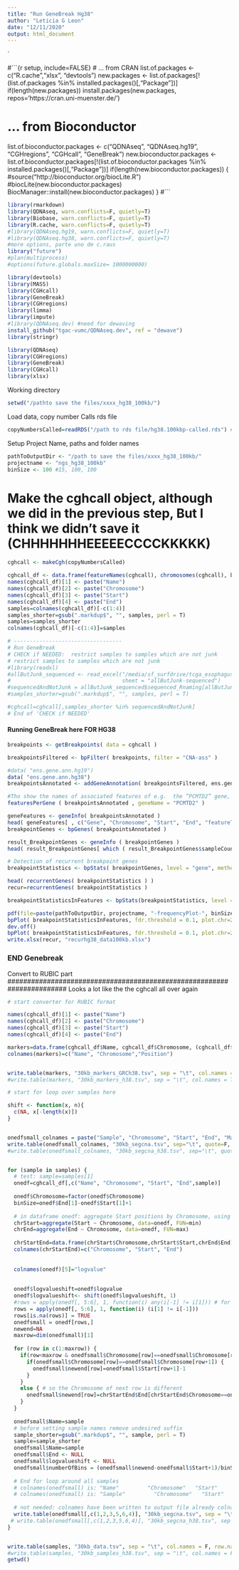 ```yaml
---
title: "Run GeneBreak Hg38"
author: "Leticia G Leon"
date: "12/11/2020"
output: html_document
---
```


`

#```{r setup, include=FALSE}
# ... from CRAN
list.of.packages <- c("R.cache","xlsx", "devtools")
new.packages <- list.of.packages[!(list.of.packages %in% installed.packages()[,"Package"])]
if(length(new.packages)) install.packages(new.packages, repos='https://cran.uni-muenster.de/')

# ... from Bioconductor
list.of.bioconductor.packages <- c("QDNAseq", "QDNAseq.hg19", "CGHregions", "CGHcall", "GeneBreak")
new.bioconductor.packages <- list.of.bioconductor.packages[!(list.of.bioconductor.packages %in% installed.packages()[,"Package"])]
if(length(new.bioconductor.packages)) {
  #source("http://bioconductor.org/biocLite.R")
  #biocLite(new.bioconductor.packages)
  BiocManager::install(new.bioconductor.packages)
}
#```


```r
library(rmarkdown)
library(QDNAseq, warn.conflicts=F, quietly=T)
library(Biobase, warn.conflicts=F, quietly=T)
library(R.cache, warn.conflicts=F, quietly=T)
#library(QDNAseq.hg19, warn.conflicts=F, quietly=T)
#library(QDNAseq.hg38, warn.conflicts=F, quietly=T)
#more options, parte uno de c.raus
library("future")
#plan(multiprocess)
#options(future.globals.maxSize= 1000000000)

library(devtools)
library(MASS)
library(CGHcall)
library(GeneBreak)
library(CGHregions)
library(limma)
library(impute)
#library(QDNAseq.dev) #need for dewaving
install_github("tgac-vumc/QDNAseq.dev", ref = "dewave")
library(stringr)
```

```r
library(QDNAseq)
library(CGHregions)
library(GeneBreak)
library(CGHcall)
library(xlsx)
```


Working directory
```r
setwd("/pathto save the files/xxxx_hg38_100kb/")
```

Load data, copy number Calls rds file
```r
copyNumbersCalled=readRDS("/path to rds file/hg38.100kbp-called.rds") #
```

Setup Project Name, paths and folder names
```r
pathToOutputDir <- "/path to save the files/xxxx_hg38_100kb/"
projectname <- "ngs_hg38_100kb"
binSize <- 100 #15, 100, 100
```


# Make the cghcall object, although we did in the previous step, But I think we didn't save it (CHHHHHHHEEEEECCCCKKKKK)
```r
cghcall <- makeCgh(copyNumbersCalled)

cghcall_df <- data.frame(featureNames(cghcall), chromosomes(cghcall), bpstart(cghcall), bpend(cghcall), segmented(cghcall))
names(cghcall_df)[1] <- paste("Name")
names(cghcall_df)[2] <- paste("Chromosome")
names(cghcall_df)[3] <- paste("Start")
names(cghcall_df)[4] <- paste("End")
samples=colnames(cghcall_df)[-c(1:4)]
samples_shorter=gsub(".markdup$", "", samples, perl = T)
samples=samples_shorter
colnames(cghcall_df)[-c(1:4)]=samples

# ----------------------------------
# Run GeneBreak
# CHECK if NEEDED:  restrict samples to samples which are not junk
# restrict samples to samples which are not junk
#library(readxl)
#allButJunk_sequenced <- read_excel("/media/sf_surfdrive/tcga_esophagus/allButJunk-sequenced.xlsx", 
#                                   sheet = "allButJunk-sequenced")
#sequencedAndNotJunk = allButJunk_sequenced$sequenced_Rnaming[allButJunk_sequenced$sequencedAndNotJunk == "Yes"]
#samples_shorter=gsub(".markdup$", "", samples, perl = T)

#cghcall=cghcall[,samples_shorter %in% sequencedAndNotJunk]
# End of 'CHECK if NEEDED'

```

#### Running GeneBreak here FOR HG38
```r
breakpoints <- getBreakpoints( data = cghcall )

breakpointsFiltered <- bpFilter( breakpoints, filter = "CNA-ass" )

#data( "ens.gene.ann.hg19") 
data( "ens.gene.ann.hg38") 
breakpointsAnnotated <- addGeneAnnotation( breakpointsFiltered, ens.gene.ann.hg38 )

#Tho show the names of associated features of e.g.  the ”PCMTD2” gene, give:
featuresPerGene ( breakpointsAnnotated , geneName = "PCMTD2" )

geneFeatures <- geneInfo( breakpointsAnnotated )
head( geneFeatures[ , c("Gene", "Chromosome", "Start", "End", "featureTotal", "featureNames", "remarks") ] )
breakpointGenes <- bpGenes( breakpointsAnnotated )

result_BreakpointGenes <- geneInfo ( breakpointGenes )
head( result_BreakpointGenes[ which ( result_BreakpointGenes$sampleCount > 0 ) , c( "Gene", "Chromosome", "Start", "End", "featureTotal", "nrOfBreakLocations", "sampleCount", "sampleNamesWithBreakpoints") ] )

# Detection of recurrent breakpoint genes
breakpointStatistics <- bpStats( breakpointGenes, level = "gene", method = "Gilbert" )

head( recurrentGenes( breakpointStatistics ) )
recur=recurrentGenes( breakpointStatistics )

breakpointStatisticsInFeatures <- bpStats(breakpointStatistics, level = "feature", method = "BH" )

pdf(file=paste(pathToOutputDir, projectname, "-frequencyPlot-", binSize, "kb-bins.pdf", sep=""))
bpPlot( breakpointStatisticsInFeatures, fdr.threshold = 0.1, plot.chr=20 )
dev.off()
bpPlot( breakpointStatisticsInFeatures, fdr.threshold = 0.1, plot.chr=20 )
write.xlsx(recur, "recurhg38_data100kb.xlsx")


```
### END Genebreak



#######################################################################
Convert to RUBIC part
#######################################################################
Looks a lot like the the cghcall all over again
```r
# start converter for RUBIC format

names(cghcall_df)[1] <- paste("Name")
names(cghcall_df)[2] <- paste("Chromosome")
names(cghcall_df)[3] <- paste("Start")
names(cghcall_df)[4] <- paste("End")

markers=data.frame(cghcall_df$Name, cghcall_df$Chromosome, (cghcall_df$End+cghcall_df$Start-1)/2)
colnames(markers)=c("Name", "Chromosome","Position")


write.table(markers, "30kb_markers_GRCh38.tsv", sep = "\t", col.names = T, row.names = F, append = F, quote = F) 
#write.table(markers, "30kb_markers_h38.tsv", sep = "\t", col.names = T, row.names = F, append = F, quote = F) 

# start for loop over samples here

shift <- function(x, n){
  c(NA, x[-length(x)])
}


onedfsmall_colnames = paste("Sample", "Chromosome", "Start", "End", "MarkerCount", "LogRatio",sep="\t")
write.table(onedfsmall_colnames, "30kb_segcna.tsv", sep="\t", quote=F, col.names = F, row.names = F, append = F)
#write.table(onedfsmall_colnames, "30kb_segcna_h38.tsv", sep="\t", quote=F, col.names = F, row.names = F)


for (sample in samples) {
  # test: sample=samples[1]
  onedf=cghcall_df[,c("Name", "Chromosome", "Start", "End",sample)]
  
  onedf$Chromosome=factor(onedf$Chromosome)
  binSize=onedf$End[1]-onedf$Start[1]+1
  
  # in dataframe onedf: aggregate Start positions by Chromosome, using the min.
  chrStart=aggregate(Start ~ Chromosome, data=onedf, FUN=min)
  chrEnd=aggregate(End ~ Chromosome, data=onedf, FUN=max)
  
  chrStartEnd=data.frame(chrStart$Chromosome,chrStart$Start,chrEnd$End)
  colnames(chrStartEnd)=c("Chromosome", "Start", "End")
  
  
  colnames(onedf)[5]="logvalue"
  
 
  onedf$logvalueshift=onedf$logvalue
  onedf$logvalueshift<- shift(onedf$logvalueshift, 1)
  #rows = apply(onedf[, 5:6], 1, function(i) any(i[-1] != i[1])) # for more comparisons
  rows = apply(onedf[, 5:6], 1, function(i) (i[1] != i[-1]))
  rows[is.na(rows)] = TRUE
  onedfsmall = onedf[rows,]
  newend=NA
  maxrow=dim(onedfsmall)[1]
  
  for (row in c(1:maxrow)) {
    if(row<maxrow & onedfsmall$Chromosome[row]==onedfsmall$Chromosome[row+1]) {
      if(onedfsmall$Chromosome[row]==onedfsmall$Chromosome[row+1]) {
        onedfsmall$newend[row]=onedfsmall$Start[row+1]-1
      }
    }
    else { # so the Chromosome of next row is different
      onedfsmall$newend[row]=chrStartEnd$End[chrStartEnd$Chromosome==onedfsmall$Chromosome[row]]
    }
  }
  
  onedfsmall$Name=sample
  # before setting sample names remove undesired suffix
  sample_shorter=gsub(".markdup$", "", sample, perl = T)
  sample=sample_shorter
  onedfsmall$Name=sample
  onedfsmall$End <- NULL
  onedfsmall$logvalueshift <- NULL
  onedfsmall$numberOfBins = (onedfsmall$newend-onedfsmall$Start+1)/binSize
  
  # End for loop around all samples
  # colnames(onedfsmall) is: "Name"         "Chromosome"   "Start"        "logvalue"     "newend"       "numberOfBins"
  # colnames(onedfsmall) is: "Sample"         "Chromosome"   "Start"        "LogRatio"     "End"       "MarkerCount"
                            
  # not needed: colnames have been written to output file already colnames(onedfsmall)= c("Sample", "Chromosome", "Start", "LogRatio", "End", "MarkerCount")
  write.table(onedfsmall[,c(1,2,3,5,6,4)], "30kb_segcna.tsv", sep = "\t", col.names = F, row.names = F, append = T, quote = F)
 # write.table(onedfsmall[,c(1,2,3,5,6,4)], "30kb_segcna_h38.tsv", sep = "\t", col.names = F, row.names = F, append = T, quote = F)
}


write.table(samples, "30kb_data.tsv", sep = "\t", col.names = F, row.names = F, append = F, quote = F)
#write.table(samples, "30kb_samples_h38.tsv", sep = "\t", col.names = F, row.names = F, append = F, quote = F) 
getwd()

```





